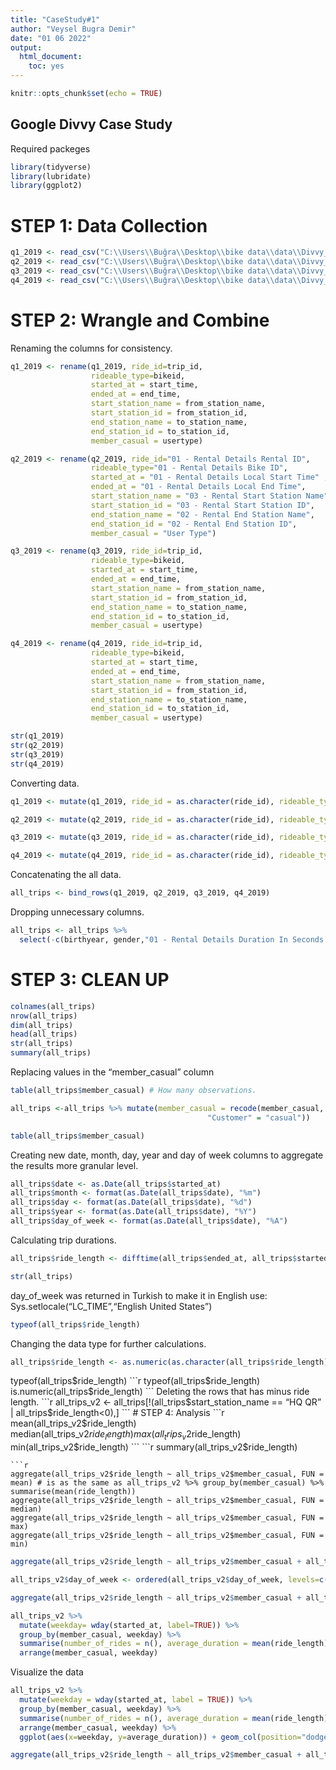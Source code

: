 ```yaml
---
title: "CaseStudy#1"
author: "Veysel Bugra Demir"
date: "01 06 2022"
output: 
  html_document: 
    toc: yes
---
```


```r
knitr::opts_chunk$set(echo = TRUE)
```

## Google Divvy Case Study

Required packeges
```r
library(tidyverse) 
library(lubridate)  
library(ggplot2)  
```

# STEP 1: Data Collection
```r
q1_2019 <- read_csv("C:\\Users\\Buğra\\Desktop\\bike data\\data\\Divvy_Trips_2019_Q1.csv")
q2_2019 <- read_csv("C:\\Users\\Buğra\\Desktop\\bike data\\data\\Divvy_Trips_2019_Q2.csv")
q3_2019 <- read_csv("C:\\Users\\Buğra\\Desktop\\bike data\\data\\Divvy_Trips_2019_Q3.csv")
q4_2019 <- read_csv("C:\\Users\\Buğra\\Desktop\\bike data\\data\\Divvy_Trips_2019_Q4.csv")

```
# STEP 2: Wrangle and Combine
Renaming the columns for consistency.
```r
q1_2019 <- rename(q1_2019, ride_id=trip_id,
                  rideable_type=bikeid,
                  started_at = start_time,
                  ended_at = end_time,
                  start_station_name = from_station_name,
                  start_station_id = from_station_id,
                  end_station_name = to_station_name,
                  end_station_id = to_station_id,
                  member_casual = usertype)

q2_2019 <- rename(q2_2019, ride_id="01 - Rental Details Rental ID",
                  rideable_type="01 - Rental Details Bike ID",
                  started_at = "01 - Rental Details Local Start Time" ,
                  ended_at = "01 - Rental Details Local End Time",
                  start_station_name = "03 - Rental Start Station Name",
                  start_station_id = "03 - Rental Start Station ID",
                  end_station_name = "02 - Rental End Station Name",
                  end_station_id = "02 - Rental End Station ID",
                  member_casual = "User Type")

q3_2019 <- rename(q3_2019, ride_id=trip_id,
                  rideable_type=bikeid,
                  started_at = start_time,
                  ended_at = end_time,
                  start_station_name = from_station_name,
                  start_station_id = from_station_id,
                  end_station_name = to_station_name,
                  end_station_id = to_station_id,
                  member_casual = usertype)

q4_2019 <- rename(q4_2019, ride_id=trip_id,
                  rideable_type=bikeid,
                  started_at = start_time,
                  ended_at = end_time,
                  start_station_name = from_station_name,
                  start_station_id = from_station_id,
                  end_station_name = to_station_name,
                  end_station_id = to_station_id,
                  member_casual = usertype)
```

```r
str(q1_2019)
str(q2_2019)
str(q3_2019)
str(q4_2019)

```
Converting data.
```r
q1_2019 <- mutate(q1_2019, ride_id = as.character(ride_id), rideable_type = as.character(rideable_type))

q2_2019 <- mutate(q2_2019, ride_id = as.character(ride_id), rideable_type = as.character(rideable_type))

q3_2019 <- mutate(q3_2019, ride_id = as.character(ride_id), rideable_type = as.character(rideable_type))

q4_2019 <- mutate(q4_2019, ride_id = as.character(ride_id), rideable_type = as.character(rideable_type))
```
Concatenating the all data.
```r
all_trips <- bind_rows(q1_2019, q2_2019, q3_2019, q4_2019)
```
Dropping unnecessary columns.
```r
all_trips <- all_trips %>% 
  select(-c(birthyear, gender,"01 - Rental Details Duration In Seconds Uncapped", "05 - Member Details Member Birthday Year", "Member Gender", "tripduration"))
```
# STEP 3: CLEAN UP
```r
colnames(all_trips)
nrow(all_trips)
dim(all_trips)
head(all_trips) 
str(all_trips)
summary(all_trips)
```
Replacing values in the "member_casual" column
```r
table(all_trips$member_casual) # How many observations.

```
```r
all_trips <-all_trips %>% mutate(member_casual = recode(member_casual, "Subscriber" = "member",
                                            "Customer" = "casual"))
```
```r
table(all_trips$member_casual)
```
Creating new date, month, day, year and day of week columns to aggregate the results more granular level.
```r
all_trips$date <- as.Date(all_trips$started_at)
all_trips$month <- format(as.Date(all_trips$date), "%m")
all_trips$day <- format(as.Date(all_trips$date), "%d")
all_trips$year <- format(as.Date(all_trips$date), "%Y")
all_trips$day_of_week <- format(as.Date(all_trips$date), "%A")
```
Calculating trip durations.
```r
all_trips$ride_length <- difftime(all_trips$ended_at, all_trips$started_at)
```
```r
str(all_trips)
```
day_of_week was returned in Turkish
to make it in English use:
Sys.setlocale("LC_TIME","English United States")
```r
typeof(all_trips$ride_length)
```
Changing the data type for further calculations.
```r
all_trips$ride_length <- as.numeric(as.character(all_trips$ride_length))
```
typeof(all_trips$ride_length)
```r
typeof(all_trips$ride_length)
is.numeric(all_trips$ride_length)
```
Deleting the rows that has minus ride length.  
```r
all_trips_v2 <- all_trips[!(all_trips$start_station_name == "HQ QR" | all_trips$ride_length<0),]
```
# STEP 4: Analysis
```r
mean(all_trips_v2$ride_length)
median(all_trips_v2$ride_length)
max(all_trips_v2$ride_length)
min(all_trips_v2$ride_length)
```
```r
summary(all_trips_v2$ride_length)
```
```r
aggregate(all_trips_v2$ride_length ~ all_trips_v2$member_casual, FUN = mean) # is as the same as all_trips_v2 %>% group_by(member_casual) %>% summarise(mean(ride_length))
aggregate(all_trips_v2$ride_length ~ all_trips_v2$member_casual, FUN = median)
aggregate(all_trips_v2$ride_length ~ all_trips_v2$member_casual, FUN = max)
aggregate(all_trips_v2$ride_length ~ all_trips_v2$member_casual, FUN = min)
```
```r
aggregate(all_trips_v2$ride_length ~ all_trips_v2$member_casual + all_trips_v2$day_of_week, FUN=mean)
```
```r
all_trips_v2$day_of_week <- ordered(all_trips_v2$day_of_week, levels=c("Pazar", "Pazartesi", "Salı", "Çarşamba", "Perşembe", "Cuma", "Cumartesi"))
```
```r
aggregate(all_trips_v2$ride_length ~ all_trips_v2$member_casual + all_trips_v2$day_of_week, FUN = mean)
```
```r
all_trips_v2 %>% 
  mutate(weekday= wday(started_at, label=TRUE)) %>% 
  group_by(member_casual, weekday) %>% 
  summarise(number_of_rides = n(), average_duration = mean(ride_length)) %>% 
  arrange(member_casual, weekday)
```
Visualize the data
```r
all_trips_v2 %>% 
  mutate(weekday = wday(started_at, label = TRUE)) %>% 
  group_by(member_casual, weekday) %>% 
  summarise(number_of_rides = n(), average_duration = mean(ride_length)) %>% 
  arrange(member_casual, weekday) %>% 
  ggplot(aes(x=weekday, y=average_duration)) + geom_col(position="dodge", aes(fill=member_casual))
```
```r
aggregate(all_trips_v2$ride_length ~ all_trips_v2$member_casual + all_trips_v2$day_of_week, FUN = mean)

```